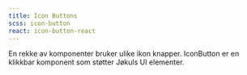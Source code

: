 ```yaml
---
title: Icon Buttons
scss: icon-button
react: icon-button-react
---
```



<Ingress>
    En rekke av komponenter bruker ulike ikon knapper. IconButton er en klikkbar komponent som støtter Jøkuls UI elementer.
</Ingress>
<ComponentExample
    component={Example}
    knobs={{
      choiceProps: [
          {
              name: "Type",
              values: ["clear", "search", "calendar"],
              defaultValue: 1,
          },
      ],
    }}
/>
